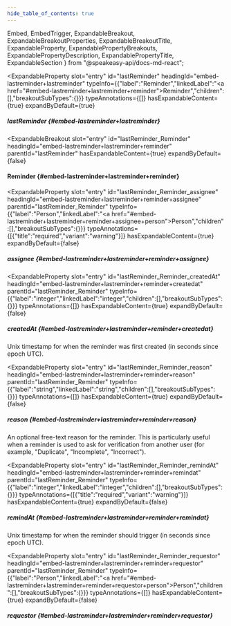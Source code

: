 ```yaml
---
hide_table_of_contents: true
---
```

  Embed,
  EmbedTrigger,
  ExpandableBreakout,
  ExpandableBreakoutProperties,
  ExpandableBreakoutTitle,
  ExpandableProperty,
  ExpandablePropertyBreakouts,
  ExpandablePropertyDescription,
  ExpandablePropertyTitle,
  ExpandableSection
} from "@speakeasy-api/docs-md-react";

<ExpandableSection>

<ExpandableProperty
  slot="entry"
  id="lastReminder"
  headingId="embed-lastreminder+lastreminder"
  typeInfo={{"label":"Reminder","linkedLabel":"<a href=\"#embed-lastreminder+lastreminder+reminder\">Reminder</a>","children":[],"breakoutSubTypes":{}}}
  typeAnnotations={[]}
  hasExpandableContent={true}
  expandByDefault={true}
>

<ExpandablePropertyTitle slot="title">

##### lastReminder \{#embed-lastreminder+lastreminder\}

</ExpandablePropertyTitle>

<ExpandablePropertyBreakouts slot="breakouts">

<ExpandableBreakout
  slot="entry"
  id="lastReminder_Reminder"
  headingId="embed-lastreminder+lastreminder+reminder"
  parentId="lastReminder"
  hasExpandableContent={true}
  expandByDefault={false}
>

<ExpandableBreakoutTitle slot="title">

#### Reminder \{#embed-lastreminder+lastreminder+reminder\}

</ExpandableBreakoutTitle>

<ExpandableBreakoutProperties slot="properties">

<ExpandableProperty
  slot="entry"
  id="lastReminder_Reminder_assignee"
  headingId="embed-lastreminder+lastreminder+reminder+assignee"
  parentId="lastReminder_Reminder"
  typeInfo={{"label":"Person","linkedLabel":"<a href=\"#embed-lastreminder+lastreminder+reminder+assignee+person\">Person</a>","children":[],"breakoutSubTypes":{}}}
  typeAnnotations={[{"title":"required","variant":"warning"}]}
  hasExpandableContent={true}
  expandByDefault={false}
>

<ExpandablePropertyTitle slot="title">

##### assignee \{#embed-lastreminder+lastreminder+reminder+assignee\}

</ExpandablePropertyTitle>

<Embed slot="embed">

<EmbedTrigger slot="trigger" embedTitle="assignee" triggerText="View assignee details">

<Embedassignee />

</EmbedTrigger>

</Embed>

</ExpandableProperty>

<ExpandableProperty
  slot="entry"
  id="lastReminder_Reminder_createdAt"
  headingId="embed-lastreminder+lastreminder+reminder+createdat"
  parentId="lastReminder_Reminder"
  typeInfo={{"label":"integer","linkedLabel":"integer","children":[],"breakoutSubTypes":{}}}
  typeAnnotations={[]}
  hasExpandableContent={true}
  expandByDefault={false}
>

<ExpandablePropertyTitle slot="title">

##### createdAt \{#embed-lastreminder+lastreminder+reminder+createdat\}

</ExpandablePropertyTitle>

<ExpandablePropertyDescription slot="description">

Unix timestamp for when the reminder was first created (in seconds since epoch UTC).

</ExpandablePropertyDescription>

</ExpandableProperty>

<ExpandableProperty
  slot="entry"
  id="lastReminder_Reminder_reason"
  headingId="embed-lastreminder+lastreminder+reminder+reason"
  parentId="lastReminder_Reminder"
  typeInfo={{"label":"string","linkedLabel":"string","children":[],"breakoutSubTypes":{}}}
  typeAnnotations={[]}
  hasExpandableContent={true}
  expandByDefault={false}
>

<ExpandablePropertyTitle slot="title">

##### reason \{#embed-lastreminder+lastreminder+reminder+reason\}

</ExpandablePropertyTitle>

<ExpandablePropertyDescription slot="description">

An optional free-text reason for the reminder. This is particularly useful when a reminder is used to ask for verification from another user (for example, "Duplicate", "Incomplete", "Incorrect").

</ExpandablePropertyDescription>

</ExpandableProperty>

<ExpandableProperty
  slot="entry"
  id="lastReminder_Reminder_remindAt"
  headingId="embed-lastreminder+lastreminder+reminder+remindat"
  parentId="lastReminder_Reminder"
  typeInfo={{"label":"integer","linkedLabel":"integer","children":[],"breakoutSubTypes":{}}}
  typeAnnotations={[{"title":"required","variant":"warning"}]}
  hasExpandableContent={true}
  expandByDefault={false}
>

<ExpandablePropertyTitle slot="title">

##### remindAt \{#embed-lastreminder+lastreminder+reminder+remindat\}

</ExpandablePropertyTitle>

<ExpandablePropertyDescription slot="description">

Unix timestamp for when the reminder should trigger (in seconds since epoch UTC).

</ExpandablePropertyDescription>

</ExpandableProperty>

<ExpandableProperty
  slot="entry"
  id="lastReminder_Reminder_requestor"
  headingId="embed-lastreminder+lastreminder+reminder+requestor"
  parentId="lastReminder_Reminder"
  typeInfo={{"label":"Person","linkedLabel":"<a href=\"#embed-lastreminder+lastreminder+reminder+requestor+person\">Person</a>","children":[],"breakoutSubTypes":{}}}
  typeAnnotations={[]}
  hasExpandableContent={true}
  expandByDefault={false}
>

<ExpandablePropertyTitle slot="title">

##### requestor \{#embed-lastreminder+lastreminder+reminder+requestor\}

</ExpandablePropertyTitle>

<Embed slot="embed">

<EmbedTrigger slot="trigger" embedTitle="requestor" triggerText="View requestor details">

<Embedrequestor />

</EmbedTrigger>

</Embed>

</ExpandableProperty>

</ExpandableBreakoutProperties>

</ExpandableBreakout>

</ExpandablePropertyBreakouts>

</ExpandableProperty>

</ExpandableSection>